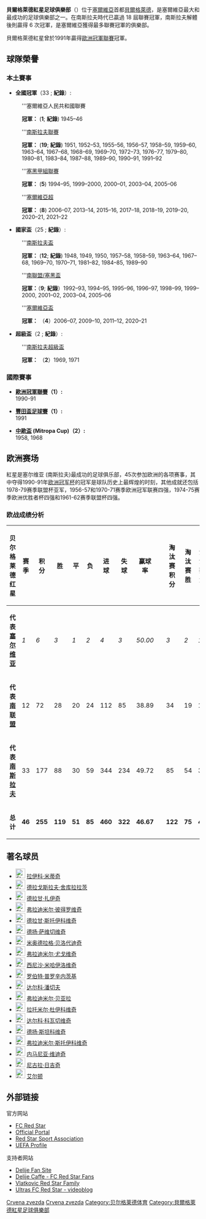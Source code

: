 {{NoteTA
| G1 = 足球
| G2 = 歐洲足總
}}
{{Football club infobox
| clubname   = 貝爾格萊德紅星
| image      = [[File:Grb-fk-crvena-zvezda.svg|150px]]
| fullname   = {{lang|sr|Фудбалски клуб Црвена звезда/<br>Fudbalski klub Crvena zvezda}}
| nickname   = 
| founded    = 1945年3月4日
| ground     = [[紅星體育場|紅星體育場]]<br />[[貝爾格萊德|貝爾格萊德]]
| capacity   = 55,538人
| chairman   = Svetozar Mijailović
| manager    = [[德扬·斯坦科维奇|德扬·斯坦科维奇]]
| league     = [[塞爾維亞足球超級聯賽|塞爾維亞足球超級聯賽]]
| season     = 2021–22
| position   = 塞爾超，第 1 位
| website    = http://www.crvenazvezdafk.com/
| pattern_la1 = _czvezda1920h
| pattern_b1 = _czvezda1920h
| pattern_ra1 = _czvezda1920h
| pattern_sh1 = _czvezda1920h
| pattern_so1 = _czvezda1920h
| socks1 = FFFFFF
| pattern_la2 = _czvezda1920a
| pattern_b2 = _czvezda1920a
| pattern_ra2 = _czvezda1920a
| pattern_sh2 = _czvezda1920a
| pattern_so2 = _czvezda1920a
| socks2 = 000060
| pattern_la3 = _czvezda1920t
| pattern_b3 = _czvezda1920t
| pattern_ra3 = _czvezda1920t
| pattern_sh3 = _czvezda1920t
| pattern_so3 = _czvezda1920t
}}
'''貝爾格萊德紅星足球俱樂部'''（{{lang-sr|'''Фудбалски клуб Црвена звезда/Fudbalski klub Crvena zvezda'''}}）位于[[塞爾維亞|塞爾維亞]]首都[[貝爾格萊德|貝爾格萊德]]，是塞爾維亞最大和最成功的足球俱樂部之一。在南斯拉夫時代已贏過 18 屆聯賽冠軍，南斯拉夫解體後則贏得 6 次冠軍，是塞爾維亞獲得最多聯賽冠軍的俱樂部。

貝爾格萊德紅星曾於1991年贏得[[歐洲冠軍聯賽|歐洲冠軍聯賽]]冠軍。

== 球隊榮譽 ==
===本土賽事===
* '''全國冠軍'''（33 ; '''紀錄'''）:
:'''塞爾維亞人民共和國聯賽
:{{Gold1}} '''冠軍：''' ('''1'''; '''紀錄''') 1945–46

:'''[[南斯拉夫足球甲級聯賽|南斯拉夫聯賽]]
:{{Gold1}} '''冠軍：''' ('''19'''; '''紀錄''') 1951, 1952–53, 1955–56, 1956–57, 1958–59, 1959–60, 1963–64, 1967–68, 1968–69, 1969–70, 1972–73, 1976–77, 1979–80, 1980–81, 1983–84, 1987–88, 1989–90, 1990–91, 1991–92
:'''[[塞爾維亞和黑山甲組足球聯賽|塞黑甲組聯賽]]
:{{Gold1}} '''冠軍：''' ('''5''') 1994–95, 1999–2000, 2000–01, 2003–04, 2005–06
:'''[[塞爾維亞足球超級聯賽|塞爾維亞超]]
:{{Gold1}} '''冠軍：''' ('''8''') 2006–07, 2013–14, 2015–16, 2017–18, 2018–19, 2019–20, 2020–21, 2021–22

* '''國家盃'''（25 ; '''紀錄'''）:
:'''[[南斯拉夫盃|南斯拉夫盃]]
:{{Gold1}} '''冠軍：''' ('''12'''; '''紀錄''') 1948, 1949, 1950, 1957–58, 1958–59, 1963–64, 1967–68, 1969–70, 1970–71, 1981–82, 1984–85, 1989–90

:'''[[南斯拉夫盃|南聯盟/塞黑盃]]
:{{Gold1}} '''冠軍：'''（'''9'''; '''紀錄'''）1992–93, 1994–95, 1995–96, 1996–97, 1998–99, 1999–2000, 2001–02, 2003–04, 2005–06

:'''[[塞爾維亞盃|塞爾維亞盃]]
:{{Gold1}} '''冠軍：''' （'''4'''）2006–07, 2009–10, 2011–12, 2020–21
* '''超級盃'''（2 ; '''紀錄'''）:
:'''[[南斯拉夫超級盃|南斯拉夫超級盃]]
:{{Gold1}} '''冠軍：''' （'''2'''）1969, 1971

===國際賽事===
* '''[[歐洲冠軍聯賽|歐洲冠軍聯賽]]（1）:'''<br />1990-91

* '''[[豐田盃足球賽|豐田盃足球賽]]（1）:'''<br />1991

* '''[[中歐盃|中歐盃]] (Mitropa Cup)（2）:'''<br />1958, 1968

== 欧洲赛场 ==
紅星是塞尔维亚 (南斯拉夫)最成功的足球俱乐部，45次参加欧洲的各项赛事，其中夺得1990-91年[[欧洲冠军杯|欧洲冠军杯]]的冠军是球队历史上最辉煌的时刻，其他成就还包括1978-79赛季联盟杯亚军，1956-57和1970-71赛季欧洲冠军联赛四强，1974-75赛季欧洲优胜者杯四强和1961-62赛季联盟杯四强。

=== 欧战成绩分析 ===

{| border = ''1'' class="wikitable" |
|-
! width="220"| 贝尔格莱德红星
! width="50"| 赛季
! width="30"| 积分
! width="20"| 胜
! width="20"| 平
! width="20"| 负
! width="30"| 进球
! width="30"| 失球
! width="45"| 赢球率
!
! width="35"| 淘汰赛 积分
! width="35"| 淘汰赛 胜
! width="35"| 淘汰赛 负
! width="45"| 淘汰赛 赢球率
|-align="center"
| '''代表[[塞尔维亚|塞尔维亚]] {{flagicon|Serbia}}'''
|''1''||''6''||''3''||''1''||''2''||''4''||''3''||''50.00''||||''3''||''2''||''1''||''66.67''
|-align="center"
| '''代表[[南联盟|南联盟]] {{flagicon|SCG}}'''
|12||72||28||20||24||112||85||38.89||||34||19||15||55.88
|-align="center"
| '''代表[[南斯拉夫社会主义联邦共和国|南斯拉夫]] {{flagicon|YUG}}'''
|33||177||88||30||59||344||234||49.72||||85||54||31||63.53
|-align="center"
| '''总计'''
|'''46'''||'''255'''||'''119'''||'''51'''||'''85'''||'''460'''||'''322'''||'''46.67'''||||'''122'''||'''75'''||'''47'''||'''61.48'''
|}

== 著名球员 ==
* [[File:Flag_of_SFR_Yugoslavia.svg|25px]] [[拉伊科·米蒂奇|拉伊科·米蒂奇]]
* [[File:Flag_of_SFR_Yugoslavia.svg|25px]] [[德拉戈斯拉夫·舍库拉拉茨|德拉戈斯拉夫·舍库拉拉茨]]
* [[File:Flag_of_SFR_Yugoslavia.svg|25px]] [[德拉甘·扎伊奇|德拉甘·扎伊奇]]
* [[File:Flag_of_SFR_Yugoslavia.svg|25px]] [[弗拉迪米尔·彼得罗维奇|弗拉迪米尔·彼得罗维奇]]
* [[File:Flag_of_SFR_Yugoslavia.svg|25px]] [[德拉甘·斯托伊科维奇|德拉甘·斯托伊科维奇]]
* [[File:Flag_of_SFR_Yugoslavia.svg|25px]] [[德扬·萨维切维奇|德扬·萨维切维奇]]
* [[File:Flag_of_Romania.svg|25px]] [[米奥德拉格·贝洛代迪奇|米奥德拉格·贝洛代迪奇]]
* [[File:Flag_of_SFR_Yugoslavia.svg|25px]] [[弗拉迪米尔·尤戈维奇|弗拉迪米尔·尤戈维奇]]
* [[File:Flag_of_SFR_Yugoslavia.svg|25px]] [[西尼沙·米哈伊洛维奇|西尼沙·米哈伊洛维奇]]
* [[File:Flag_of_Croatia.svg|25px]] [[罗伯特·普罗辛内茨基|罗伯特·普罗辛内茨基]]
* [[File:Flag_of_SFR_Yugoslavia.svg|25px]] [[达尔科·潘切夫|达尔科·潘切夫]]
* [[File:Flag_of_SFR_Yugoslavia.svg|25px]] [[弗拉迪米尔·贝亚拉|弗拉迪米尔·贝亚拉]]
* [[File:Flag_of_SFR_Yugoslavia.svg|25px]] [[拉托米尔·杜伊科维奇|拉托米尔·杜伊科维奇]]
* [[File:Flag_of_SFR_Yugoslavia.svg|25px]] [[达尔科·科瓦切维奇|达尔科·科瓦切维奇]]
* [[File:Flag_of_SFR_Yugoslavia.svg|25px]] [[德扬·斯坦科维奇|德扬·斯坦科维奇]]
* [[File:Flag_of_SFR_Yugoslavia.svg|25px]] [[弗拉迪米尔·斯托伊科维奇|弗拉迪米尔·斯托伊科维奇]]
* [[File:Flag_of_Serbia.svg|25px]] [[内马尼亚·维迪奇|内马尼亚·维迪奇]]
* [[File:Flag_of_Serbia.svg|25px]] [[尼古拉·日吉奇|尼古拉·日吉奇]]
* [[File:Flag_of_Brazil.svg|25px]] [[艾尔顿·冈卡尔维斯·达·席尔瓦|艾尔顿]]

== 外部链接 ==
; 官方网站
* [http://www.redstarbelgrade.com/ FC Red Star]{{Wayback|url=http://www.redstarbelgrade.com/ |date=20080405170920 }}
* [http://www.crvenazvezdafk.com/ Official Portal]{{Wayback|url=http://www.crvenazvezdafk.com/ |date=20131004234657 }}
* [http://www.sd-crvenazvezda.net/ Red Star Sport Association]{{Wayback|url=http://www.sd-crvenazvezda.net/ |date=20071018043736 }}
* [http://www.uefa.com/footballEurope/Club=50069/domestic.html UEFA Profile]{{Wayback|url=http://www.uefa.com/footballEurope/Club=50069/domestic.html |date=20071231082304 }}

; 支持者网站
* [http://www.delije.net/ Delije Fan Site]{{Wayback|url=http://www.delije.net/ |date=20071203033808 }} {{sr icon}}
* [https://web.archive.org/web/20071204160914/http://www.delije-caffe.co.yu/ Delije Caffe - FC Red Star Fans] {{sr icon}}
* [https://web.archive.org/web/20071015051641/http://vrsf-caffe.net/ Vlatkovic Red Star Family] {{sr icon}}
* [http://www.fanatical.hu/category/crvena-zvezda/ Ultras FC Red Star - videoblog]{{Wayback|url=http://www.fanatical.hu/category/crvena-zvezda/ |date=20071011023936 }}

{{洲際盃冠軍}}
[[Category:塞尔维亚足球俱乐部|Crvena zvezda]]
[[Category:南斯拉夫足球俱乐部|Crvena zvezda]]
[[Category:贝尔格莱德体育|Category:贝尔格莱德体育]]
[[Category:貝爾格萊德紅星足球俱樂部|Category:貝爾格萊德紅星足球俱樂部]]